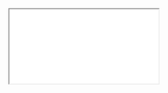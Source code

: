   <iframe
    style={{
      width: '100%',
      aspectRatio: '9/16',
      margin: 'var(--chakra-sizes-8) 0',
      borderRadius: 'var(--chakra-radii-xl)',
      boxShadow: 'var(--chakra-shadows-lg)',
    }}
    src={`https://youtube.com/embed/${id}`}
  />
);

# Changelog

## 2023-09-24

### クラスマッチ（秋季）

9/27 ~ 9/28 に開催される秋季クラスマッチに関する情報を提供するページを追加しました。
確認できる情報は春季クラスマッチの時と同様です。

このページは皆さんの試合情報の入力への協力によって成り立っています。**ご協力いただき本当にありがとうございます。**

<div style={{ color: '#F56565', fontSize: '1rem', textAlign: 'center', }}>
**引き続き、試合情報の入力へのご協力をよろしくお願いします**
</div>

## 2023-06-18

### プッシュ通知

Hatoでプッシュ通知が利用できるようになりました。  
これにより、**はとボードの新着投稿があった時**や**毎朝今日の予定を確認したい時**などに通知を受け取ることができます。
![プッシュ通知](https://media.discordapp.net/attachments/709566626797846538/1119909593376641054/not.gif)

#### プッシュ通知を利用するには

1. 「設定」→「プッシュ通知」ページで、「プッシュ通知」のスイッチをオンに切り替えます。
1. 通知を送る許可を求めるダイアログが出たら、「許可」を押してください。

#### 注意事項

iPhone / iPadでプッシュ通知を利用する場合、以下の要件を満たしている必要があります。

- **iOS 16.4** より新しいバージョンを使っている
- **「ホーム画面に追加」** されている

## 2023-05-29

### クラスマッチ

6/7 ~ 6/8 に開催される春季クラスマッチに関する情報を提供するページを追加しました。  
このページでは以下の情報が確認できます。

#### トーナメント表・試合情報

各競技の試合結果・試合場所・開始時間を確認できるトーナメント表を閲覧することができます。
**試合情報は誰でも編集が可能**となっていて、観戦している人がリアルタイムに結果を入力することで迅速な情報の反映が可能になっています。

<div style={{ fontSize: '1rem', textAlign: 'center' }}>
  **試合情報の入力にご協力をお願いします**
</div>

#### 今後の試合一覧

上記トーナメント表と連動し、今後出場する・出場する可能性のある試合を一覧でリスト表示します。  
デフォルトでは自分のクラスの情報が表示されていますが、リスト上部の学年・クラス選択ボタンから任意のクラスの一覧を見ることもできます。

### その他

- 未ログイン状態で Hato にアクセスした際、ログイン処理後に初めにアクセスしたページに遷移するようになりました。

## 2023-05-06

### ユーザーごとの時間割

時間割の提供システムを刷新し、これまでのクラス・コースごとにあらかじめ設定された時間割を提供する方式から、ユーザーごとに各自が自分の時間割を作成する方式になりました。

「マイ時間割」ページから自分専用の時間割を作成することができ、選択した時間割は「ホーム」や「時間割」ページに表示することができます。

### 設定方法

<YouTubeEmbed id="lHqLW06dXps" />

## 2023-03-14

### セキュリティの強化

ログインの認証方法を変更し、従来よりセキュアに Hato が利用できるようになりました。
**（※認証方法の変更により、以前からお使いいただいていたユーザーの方は再ログインしていただく必要があります。申し訳ありません。）**

### Classroom 連携機能

Google アカウントで追加の連携を行うことにより、Classroom のお知らせ・課題・資料が Hato から閲覧できるようになりました。

#### 連携の際の注意点

連携時の以下の画面で表示される項目は、すべて許可する必要があります（すべて許可していただかないと正常に表示することができません）

![Googleアカウントで許可する権限](https://media.discordapp.net/attachments/709566626797846538/1085210366771994674/IMG_2396.jpg)

### ホーム画面並べ替え

ホーム画面右上のペンのボタンを押すと、ホーム画面に表示されているカードを並べ替え・追加・削除できるようになりました。  
ホーム画面をあなた好みのレイアウトにしてより便利にお使いいただけます。

<YouTubeEmbed id="lSddn6-VHHY" />

## 2023-02-07

### 交通情報を拡張

従来「ホーム」で表示していた鉄道情報を拡張し、周辺路線の運行状況が Hato 内で確認できるようになりました。「交通情報」ページから利用可能です。

#### フォント（英数字）を変更

Android / PC で閲覧した際のフォント（英数字）を[Noto Sans](https://fonts.google.com/noto/specimen/Noto+Sans+JP)から[Inter](https://fonts.google.com/specimen/Inter)に変更しました。

## 2023-02-04

### 開発者向け項目を追加

「設定」ページに、開発者向けの項目を追加しました。  
また、Hato で使用されている API の一部を公開しました。Hato 上の様々な情報を、API を経由して皆さんが自由に利用することができます。
API 仕様の詳細については、[API ドキュメント](https://www.postman.com/pman2976/workspace/hato/documentation/18361719-05a57e57-1807-406c-a684-3a2fba667af9)を参照してください。

## 2023-01-27

### リリースノートを追加

更新で追加された機能や、変更点をお知らせします。

### 理科室教室割を追加

理科室の教室割り当て表を、Hato 内で表示できるようになりました。
「時間割」ページから利用可能です。
![理科室割イメージ](https://media.discordapp.net/attachments/709566626797846538/1068314242664648744/image.png)

